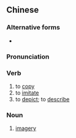 {{also|摹写}}
==Chinese==
{{zh-forms|s=摹写}}

===Alternative forms===
* {{sense|copy|imitate|depict}} {{zh-l|模寫}}

===Pronunciation===
{{zh-pron
|m=móxiě
|c=mou4 se2
|cat=v,n
}}

===Verb===
{{zh-verb}}

# to [[copy]]
# to [[imitate]]
# to [[depict]]; to [[describe]]

===Noun===
{{zh-noun}}

# {{lb|zh|rhetoric}} [[imagery]]